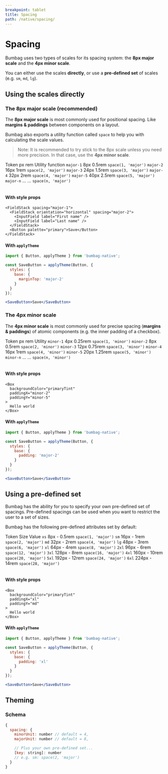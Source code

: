 ```yaml
---
breakpoint: tablet
title: Spacing
path: /native/spacing/
---
```



# Spacing

Bumbag uses two types of scales for its spacing system: the **8px major scale** and the **4px minor scale**.

You can either use the scales **directly**, or use a **pre-defined set** of scales (e.g. `sm`, `md`, `lg`).

## Using the scales directly

### The 8px major scale (recommended)

The **8px major scale** is most commonly used for positional spacing. Like **margins & paddings** between components on a layout.

Bumbag also exports a utility function called `space` to help you with calculating the scale values.

> Note: It is recommended to try stick to the 8px scale unless you need more precision. In that case, use the **4px minor scale**.

<Table>
  <Table.Head>
    <Table.Row>
      <Table.HeadCell>Token</Table.HeadCell>
      <Table.HeadCell>px</Table.HeadCell>
      <Table.HeadCell>rem</Table.HeadCell>
      <Table.HeadCell>Utility function</Table.HeadCell>
    </Table.Row>
  </Table.Head>
  <Table.Body>
    <Table.Row>
      <Table.Cell><Code>major-1</Code></Table.Cell>
      <Table.Cell>8px</Table.Cell>
      <Table.Cell>0.5rem</Table.Cell>
      <Table.Cell><Code>space(1, 'major')</Code></Table.Cell>
    </Table.Row>
    <Table.Row>
      <Table.Cell><Code>major-2</Code></Table.Cell>
      <Table.Cell>16px</Table.Cell>
      <Table.Cell>1rem</Table.Cell>
      <Table.Cell><Code>space(2, 'major')</Code></Table.Cell>
    </Table.Row>
    <Table.Row>
      <Table.Cell><Code>major-3</Code></Table.Cell>
      <Table.Cell>24px</Table.Cell>
      <Table.Cell>1.5rem</Table.Cell>
      <Table.Cell><Code>space(3, 'major')</Code></Table.Cell>
    </Table.Row>
    <Table.Row>
      <Table.Cell><Code>major-4</Code></Table.Cell>
      <Table.Cell>32px</Table.Cell>
      <Table.Cell>2rem</Table.Cell>
      <Table.Cell><Code>space(4, 'major')</Code></Table.Cell>
    </Table.Row>
    <Table.Row>
      <Table.Cell><Code>major-5</Code></Table.Cell>
      <Table.Cell>40px</Table.Cell>
      <Table.Cell>2.5rem</Table.Cell>
      <Table.Cell><Code>space(5, 'major')</Code></Table.Cell>
    </Table.Row>
    <Table.Row>
      <Table.Cell><Code>major-n</Code></Table.Cell>
      <Table.Cell>...</Table.Cell>
      <Table.Cell>...</Table.Cell>
      <Table.Cell><Code>space(n, 'major')</Code></Table.Cell>
    </Table.Row>
  </Table.Body>
</Table>

#### With style props

```jsx-live
<FieldStack spacing="major-1">
  <FieldStack orientation="horizontal" spacing="major-2">
    <InputField label="First name" />
    <InputField label="Last name" />
  </FieldStack>
  <Button palette="primary">Save</Button>
</FieldStack>
```

#### With `applyTheme`

```jsx
import { Button, applyTheme } from 'bumbag-native';

const SaveButton = applyTheme(Button, {
  styles: {
    base: {
      marginTop: 'major-2'
    }
  }
});

<SaveButton>Save</SaveButton>
```

### The 4px minor scale

The **4px minor scale** is most commonly used for precise spacing (**margins & paddings**) of atomic components (e.g. the inner padding of a checkbox).

<Table>
  <Table.Head>
    <Table.Row>
      <Table.HeadCell>Token</Table.HeadCell>
      <Table.HeadCell>px</Table.HeadCell>
      <Table.HeadCell>rem</Table.HeadCell>
      <Table.HeadCell>Utility</Table.HeadCell>
    </Table.Row>
  </Table.Head>
  <Table.Body>
    <Table.Row>
      <Table.Cell><Code>minor-1</Code></Table.Cell>
      <Table.Cell>4px</Table.Cell>
      <Table.Cell>0.25rem</Table.Cell>
      <Table.Cell><Code>space(1, 'minor')</Code></Table.Cell>
    </Table.Row>
    <Table.Row>
      <Table.Cell><Code>minor-2</Code></Table.Cell>
      <Table.Cell>8px</Table.Cell>
      <Table.Cell>0.5rem</Table.Cell>
      <Table.Cell><Code>space(2, 'minor')</Code></Table.Cell>
    </Table.Row>
    <Table.Row>
      <Table.Cell><Code>minor-3</Code></Table.Cell>
      <Table.Cell>12px</Table.Cell>
      <Table.Cell>0.75rem</Table.Cell>
      <Table.Cell><Code>space(3, 'minor')</Code></Table.Cell>
    </Table.Row>
    <Table.Row>
      <Table.Cell><Code>minor-4</Code></Table.Cell>
      <Table.Cell>16px</Table.Cell>
      <Table.Cell>1rem</Table.Cell>
      <Table.Cell><Code>space(4, 'minor')</Code></Table.Cell>
    </Table.Row>
    <Table.Row>
      <Table.Cell><Code>minor-5</Code></Table.Cell>
      <Table.Cell>20px</Table.Cell>
      <Table.Cell>1.25rem</Table.Cell>
      <Table.Cell><Code>space(5, 'minor')</Code></Table.Cell>
    </Table.Row>
    <Table.Row>
      <Table.Cell><Code>minor-n</Code></Table.Cell>
      <Table.Cell>...</Table.Cell>
      <Table.Cell>...</Table.Cell>
      <Table.Cell><Code>space(n, 'minor')</Code></Table.Cell>
    </Table.Row>
  </Table.Body>
</Table>

#### With style props

```jsx-live
<Box
  backgroundColor="primaryTint"
  paddingX="minor-2"
  paddingY="minor-5"
>
  Hello world
</Box>
```

#### With `applyTheme`

```jsx
import { Button, applyTheme } from 'bumbag-native';

const SaveButton = applyTheme(Button, {
  styles: {
    base: {
      padding: 'major-2'
    }
  }
});

<SaveButton>Save</SaveButton>
```

## Using a pre-defined set

Bumbag has the ability for you to specify your own pre-defined set of spacings. Pre-defined spacings can be used when you want to restrict the user to a set of sizes.

Bumbag has the following pre-defined attributes set by default:

<Table>
  <Table.Head>
    <Table.Row>
      <Table.HeadCell>Token</Table.HeadCell>
      <Table.HeadCell>Size</Table.HeadCell>
      <Table.HeadCell>Value</Table.HeadCell>
    </Table.Row>
  </Table.Head>
  <Table.Body>
    <Table.Row>
      <Table.Cell><Code>xs</Code></Table.Cell>
      <Table.Cell>
        <Box backgroundColor="primary" height="10px" width="0px" paddingRight="xs" />
        <Box fontSize="100" marginTop="minor-1">8px - 0.5rem</Box>
      </Table.Cell>
      <Table.Cell><Code>space(1, 'major')</Code></Table.Cell>
    </Table.Row>
    <Table.Row>
      <Table.Cell><Code>sm</Code></Table.Cell>
      <Table.Cell>
        <Box backgroundColor="primary" height="10px" width="0px" paddingRight="sm" />
        <Box fontSize="100" marginTop="minor-1">16px - 1rem</Box>
      </Table.Cell>
      <Table.Cell><Code>space(2, 'major')</Code></Table.Cell>
    </Table.Row>
    <Table.Row>
      <Table.Cell><Code>md</Code></Table.Cell>
      <Table.Cell>
        <Box backgroundColor="primary" height="10px" width="0px" paddingRight="md" />
        <Box fontSize="100" marginTop="minor-1">32px - 2rem</Box>
      </Table.Cell>
      <Table.Cell><Code>space(4, 'major')</Code></Table.Cell>
    </Table.Row>
    <Table.Row>
      <Table.Cell><Code>lg</Code></Table.Cell>
      <Table.Cell>
        <Box backgroundColor="primary" height="10px" width="0px" paddingRight="lg" />
        <Box fontSize="100" marginTop="minor-1">48px - 3rem</Box>
      </Table.Cell>
      <Table.Cell><Code>space(6, 'major')</Code></Table.Cell>
    </Table.Row>
    <Table.Row>
      <Table.Cell><Code>xl</Code></Table.Cell>
      <Table.Cell>
        <Box backgroundColor="primary" height="10px" width="0px" paddingRight="xl" />
        <Box fontSize="100" marginTop="minor-1">64px - 4rem</Box>
      </Table.Cell>
      <Table.Cell><Code>space(8, 'major')</Code></Table.Cell>
    </Table.Row>
    <Table.Row>
      <Table.Cell><Code>2xl</Code></Table.Cell>
      <Table.Cell>
        <Box backgroundColor="primary" height="10px" width="0px" paddingRight="2xl" />
        <Box fontSize="100" marginTop="minor-1">96px - 6rem</Box>
      </Table.Cell>
      <Table.Cell><Code>space(12, 'major')</Code></Table.Cell>
    </Table.Row>
    <Table.Row>
      <Table.Cell><Code>3xl</Code></Table.Cell>
      <Table.Cell>
        <Box backgroundColor="primary" height="10px" width="0px" paddingRight="3xl" />
        <Box fontSize="100" marginTop="minor-1">128px - 8rem</Box>
      </Table.Cell>
      <Table.Cell><Code>space(16, 'major')</Code></Table.Cell>
    </Table.Row>
    <Table.Row>
      <Table.Cell><Code>4xl</Code></Table.Cell>
      <Table.Cell>
        <Box backgroundColor="primary" height="10px" width="0px" paddingRight="4xl" />
        <Box fontSize="100" marginTop="minor-1">160px - 10rem</Box>
      </Table.Cell>
      <Table.Cell><Code>space(20, 'major')</Code></Table.Cell>
    </Table.Row>
    <Table.Row>
      <Table.Cell><Code>5xl</Code></Table.Cell>
      <Table.Cell>
        <Box backgroundColor="primary" height="10px" width="0px" paddingRight="5xl" />
        <Box fontSize="100" marginTop="minor-1">192px - 12rem</Box>
      </Table.Cell>
      <Table.Cell><Code>space(24, 'major')</Code></Table.Cell>
    </Table.Row>
    <Table.Row>
      <Table.Cell><Code>6xl</Code></Table.Cell>
      <Table.Cell>
        <Box backgroundColor="primary" height="10px" width="0px" paddingRight="6xl" />
        <Box fontSize="100" marginTop="minor-1">224px - 14rem</Box>
      </Table.Cell>
      <Table.Cell><Code>space(28, 'major')</Code></Table.Cell>
    </Table.Row>
  </Table.Body>
</Table>

#### With style props

```jsx-live
<Box
  backgroundColor="primaryTint"
  paddingX="xl"
  paddingY="md"
>
  Hello world
</Box>
```

#### With `applyTheme`

```jsx
import { Button, applyTheme } from 'bumbag-native';

const SaveButton = applyTheme(Button, {
  styles: {
    base: {
      padding: 'xl'
    }
  }
});

<SaveButton>Save</SaveButton>
```

## Theming

### Schema

```jsx
{
  spacing: {
    minorUnit: number // default = 4,
    majorUnit: number // default = 8,

    // Plus your own pre-defined set...
    [key: string]: number
    // e.g. sm: space(2, 'major')
  }
}
```
